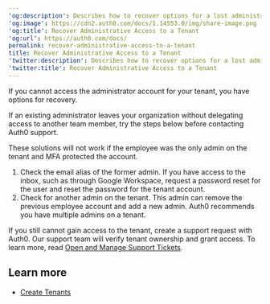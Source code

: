 ---
'og:description': Describes how to recover options for a lost administrator account
'og:image': https://cdn2.auth0.com/docs/1.14553.0/img/share-image.png
'og:title': Recover Administrative Access to a Tenant
'og:url': https://auth0.com/docs/
permalink: recover-administrative-access-to-a-tenant
title: Recover Administrative Access to a Tenant
'twitter:description': Describes how to recover options for a lost administrator account
'twitter:title': Recover Administrative Access to a Tenant
---
If you cannot access the administrator account for your tenant, you have options for recovery.

If an existing administrator leaves your organization without delegating access to another team member, try the steps below before contacting Auth0 support.

<Callout icon="file-lines" color="#0EA5E9" iconType="regular">

These solutions will not work if the employee was the only admin on the tenant and MFA protected the account.

</Callout>

1. Check the email alias of the former admin. If you have access to the inbox, such as through Google Workspace, request a password reset for the user and reset the password for the tenant account.
2. Check for another admin on the tenant. This admin can remove the previous employee account and add a new admin. Auth0 recommends you have multiple admins on a tenant.

If you still cannot gain access to the tenant, create a support request with Auth0. Our support team will verify tenant ownership and grant access. To learn more, read [Open and Manage Support Tickets](/docs/troubleshoot/customer-support/open-and-manage-support-tickets).

## Learn more

* [Create Tenants](/docs/get-started/auth0-overview/create-tenants)